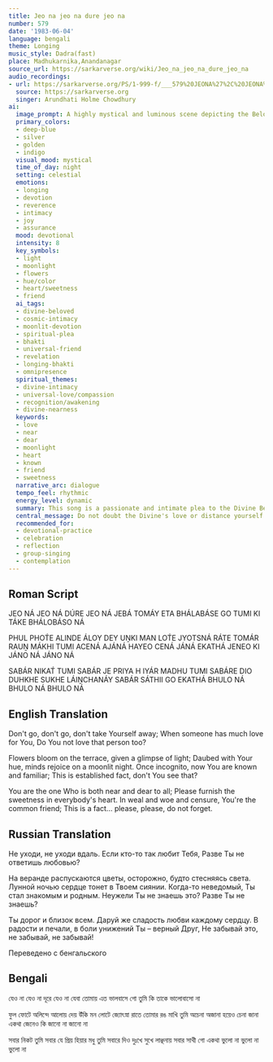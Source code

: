 ```yaml
---
title: Jeo na jeo na dure jeo na
number: 579
date: '1983-06-04'
language: bengali
theme: Longing
music_style: Dadra(fast)
place: Madhukarnika,Anandanagar
source_url: https://sarkarverse.org/wiki/Jeo_na_jeo_na_dure_jeo_na
audio_recordings:
- url: https://sarkarverse.org/PS/1-999-f/___579%20JEONA%27%2C%20JEONA%27%2C%20DU%27RE%20JEONA%27%202.mp3
  source: https://sarkarverse.org
  singer: Arundhati Holme Chowdhury
ai:
  image_prompt: A highly mystical and luminous scene depicting the Beloved Divine figure partially veiled in a deep indigo and sapphire cosmic haze, standing on a moonlit terrace adorned with radiant white and golden blooming flowers. The composition emphasizes the interplay between the ethereal, known Divine and the earthly setting, illuminated by a silvery moonlight and a gentle internal golden glow, symbolizing intimate closeness and universal sweetness.
  primary_colors:
  - deep-blue
  - silver
  - golden
  - indigo
  visual_mood: mystical
  time_of_day: night
  setting: celestial
  emotions:
  - longing
  - devotion
  - reverence
  - intimacy
  - joy
  - assurance
  mood: devotional
  intensity: 8
  key_symbols:
  - light
  - moonlight
  - flowers
  - hue/color
  - heart/sweetness
  - friend
  ai_tags:
  - divine-beloved
  - cosmic-intimacy
  - moonlit-devotion
  - spiritual-plea
  - bhakti
  - universal-friend
  - revelation
  - longing-bhakti
  - omnipresence
  spiritual_themes:
  - divine-intimacy
  - universal-love/compassion
  - recognition/awakening
  - divine-nearness
  keywords:
  - love
  - near
  - dear
  - moonlight
  - heart
  - known
  - friend
  - sweetness
  narrative_arc: dialogue
  tempo_feel: rhythmic
  energy_level: dynamic
  summary: This song is a passionate and intimate plea to the Divine Beloved, urging them not to leave the devotee who loves them so profoundly. It transitions from yearning to a celebration of spiritual recognition, asserting that the previously unknown Divine is now familiar and is universally present as the sweet, loving companion to all beings in every circumstance of life.
  central_message: Do not doubt the Divine's love or distance yourself from me, for you are the known, dear, and ever-present friend who offers sweetness and support to everyone.
  recommended_for:
  - devotional-practice
  - celebration
  - reflection
  - group-singing
  - contemplation
---
```


## Roman Script

JEO NÁ JEO NÁ DÚRE JEO NÁ
JEBÁ TOMÁY ETA BHÁLABÁSE GO
TUMI KI TÁKE BHÁLOBÁSO NÁ

PHUL PHOT́E ALINDE ÁLOY DEY UṊKI
MAN LOT́E JYOTSNÁ RÁTE TOMÁR RAUṊ MÁKHI
TUMI ACENÁ AJÁNÁ HAYEO CENÁ JÁNÁ
EKATHÁ JENEO KI JÁNO NÁ JÁNO NÁ

SABÁR NIKAT́ TUMI SABÁR JE PRIYA
H IYÁR MADHU TUMI SABÁRE DIO
DUHKHE SUKHE LÁIṊCHANÁY SABÁR SÁTHII GO
EKATHÁ BHULO NÁ BHULO NÁ BHULO NÁ

## English Translation

Don't go, don't go, don't take Yourself away;
When someone has much love for You,
Do You not love that person too?

Flowers bloom on the terrace,
given a glimpse of light;
Daubed with Your hue,
minds rejoice on a moonlit night.
Once incognito,
now You are known and familiar;
This is established fact, don't You see that?

You are the one Who is both near and dear to all;
Please furnish the sweetness in everybody's heart.
In weal and woe and censure,
You're the common friend;
This is a fact... please, please, do not forget.

## Russian Translation

Не уходи, не уходи вдаль.
Если кто-то так любит Тебя,
Разве Ты не ответишь любовью?

На веранде распускаются цветы,
осторожно, будто стесняясь света.
Лунной ночью сердце тонет в Твоем сиянии.
Когда-то неведомый, Ты стал знакомым и родным.
Неужели Ты не знаешь это? Разве Ты не знаешь?

Ты дорог и близок всем.
Даруй же сладость любви каждому сердцу.
В радости и печали,
в боли унижений Ты – верный Друг,
Не забывай это, не забывай, не забывай!

Переведено с бенгальского

## Bengali

যেও না যেও না দূরে যেও না
যেবা তোমায় এত ভালবাসে গো
তুমি কি তাকে ভালোবাসো না

ফুল ফোটে অলিন্দে আলোয় দেয় উঁকি
মন লোটে জ্যোৎস্না রাতে তোমার রঙ মাখি
তুমি অচেনা অজানা হয়েও চেনা জানা
একথা জেনেও কি জানো না জানো না

সবার নিকট তুমি সবার যে প্রিয়
হিয়ার মধু তুমি সবারে দিও
দুঃখে সুখে লাঞ্ছনায় সবার সাথী গো
একথা ভুলো না ভুলো না ভুলো না
